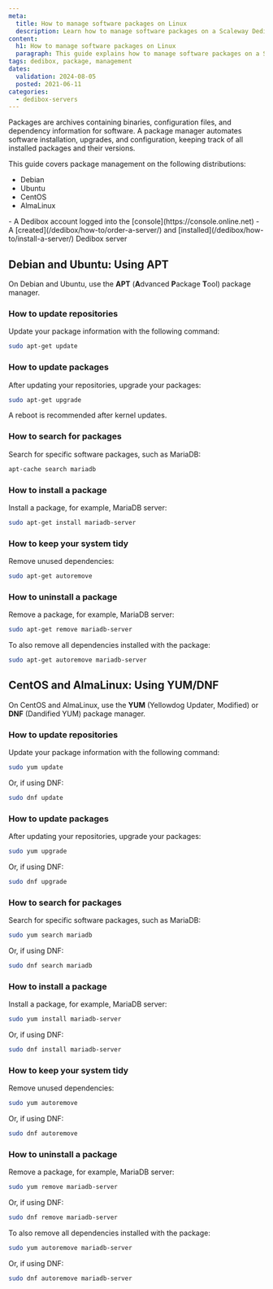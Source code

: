 ```yaml
---
meta:
  title: How to manage software packages on Linux
  description: Learn how to manage software packages on a Scaleway Dedibox server.
content:
  h1: How to manage software packages on Linux
  paragraph: This guide explains how to manage software packages on a Scaleway Dedibox server.
tags: dedibox, package, management
dates:
  validation: 2024-08-05
  posted: 2021-06-11
categories:
  - dedibox-servers
---
```


Packages are archives containing binaries, configuration files, and dependency information for software. A package manager automates software installation, upgrades, and configuration, keeping track of all installed packages and their versions.

This guide covers package management on the following distributions:
- Debian
- Ubuntu
- CentOS
- AlmaLinux

<Macro id="requirements" />
- A Dedibox account logged into the [console](https://console.online.net)
- A [created](/dedibox/how-to/order-a-server/) and [installed](/dedibox/how-to/install-a-server/) Dedibox server

## Debian and Ubuntu: Using APT

On Debian and Ubuntu, use the **APT** (**A**dvanced **P**ackage **T**ool) package manager.

### How to update repositories

Update your package information with the following command:

```bash
sudo apt-get update
```

### How to update packages

After updating your repositories, upgrade your packages:

```bash
sudo apt-get upgrade
```

<Message type="tip">
  A reboot is recommended after kernel updates.
</Message>

### How to search for packages

Search for specific software packages, such as MariaDB:

```bash
apt-cache search mariadb
```

### How to install a package

Install a package, for example, MariaDB server:

```bash
sudo apt-get install mariadb-server
```

### How to keep your system tidy

Remove unused dependencies:

```bash
sudo apt-get autoremove
```

### How to uninstall a package

Remove a package, for example, MariaDB server:

```bash
sudo apt-get remove mariadb-server
```

To also remove all dependencies installed with the package:

```bash
sudo apt-get autoremove mariadb-server
```

## CentOS and AlmaLinux: Using YUM/DNF

On CentOS and AlmaLinux, use the **YUM** (Yellowdog Updater, Modified) or **DNF** (Dandified YUM) package manager.

### How to update repositories

Update your package information with the following command:

```bash
sudo yum update
```

Or, if using DNF:

```bash
sudo dnf update
```

### How to update packages

After updating your repositories, upgrade your packages:

```bash
sudo yum upgrade
```

Or, if using DNF:

```bash
sudo dnf upgrade
```

### How to search for packages

Search for specific software packages, such as MariaDB:

```bash
sudo yum search mariadb
```

Or, if using DNF:

```bash
sudo dnf search mariadb
```

### How to install a package

Install a package, for example, MariaDB server:

```bash
sudo yum install mariadb-server
```

Or, if using DNF:

```bash
sudo dnf install mariadb-server
```

### How to keep your system tidy

Remove unused dependencies:

```bash
sudo yum autoremove
```

Or, if using DNF:

```bash
sudo dnf autoremove
```

### How to uninstall a package

Remove a package, for example, MariaDB server:

```bash
sudo yum remove mariadb-server
```

Or, if using DNF:

```bash
sudo dnf remove mariadb-server
```

To also remove all dependencies installed with the package:

```bash
sudo yum autoremove mariadb-server
```

Or, if using DNF:

```bash
sudo dnf autoremove mariadb-server
```